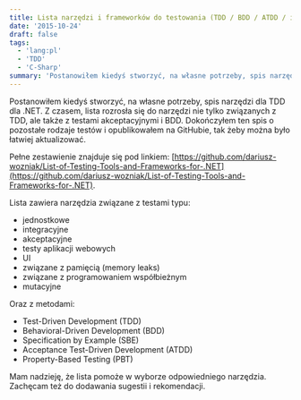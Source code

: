 ```yaml
---
title: Lista narzędzi i frameworków do testowania (TDD / BDD / ATDD / itd.) dla .NET
date: '2015-10-24'
draft: false
tags:
  - 'lang:pl'
  - 'TDD'
  - 'C-Sharp'
summary: 'Postanowiłem kiedyś stworzyć, na własne potrzeby, spis narzędzi dla TDD dla .NET. Z czasem, lista rozrosła się do narzędzi nie tylko związanych z TDD, ale także z testami akceptacyjnymi i BDD. Dokończyłem ten spis o pozostałe rodzaje testów i opublikowałem na GitHubie, tak żeby można było łatwiej aktualizować.'
---
```


Postanowiłem kiedyś stworzyć, na własne potrzeby, spis narzędzi dla TDD dla .NET. Z czasem, lista rozrosła się do narzędzi nie tylko związanych z TDD, ale także z testami akceptacyjnymi i BDD. Dokończyłem ten spis o pozostałe rodzaje testów i opublikowałem na GitHubie, tak żeby można było łatwiej aktualizować.

Pełne zestawienie znajduje się pod linkiem: [https://github.com/dariusz-wozniak/List-of-Testing-Tools-and-Frameworks-for-.NET](https://github.com/dariusz-wozniak/List-of-Testing-Tools-and-Frameworks-for-.NET).

Lista zawiera narzędzia związane z testami typu:

*   jednostkowe
*   integracyjne
*   akceptacyjne
*   testy aplikacji webowych
*   UI
*   związane z pamięcią (memory leaks)
*   związane z programowaniem współbieżnym
*   mutacyjne

Oraz z metodami:

*   Test-Driven Development (TDD)
*   Behavioral-Driven Development (BDD)
*   Specification by Example (SBE)
*   Acceptance Test-Driven Development (ATDD)
*   Property-Based Testing (PBT)

Mam nadzieję, że lista pomoże w wyborze odpowiedniego narzędzia. Zachęcam też do dodawania sugestii i rekomendacji.